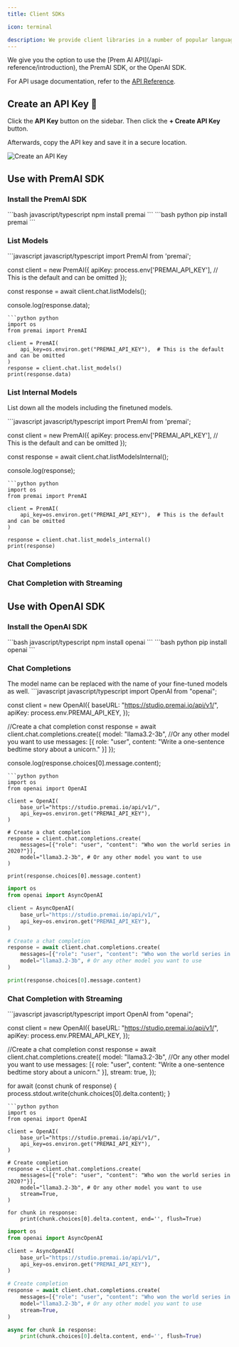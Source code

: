 ```yaml
---
title: Client SDKs

icon: terminal

description: We provide client libraries in a number of popular languages that make it easier to work with the PremAI API.
---
```


<Note>
We give you the option to use the [Prem AI API](/api-reference/introduction), the PremAI SDK, or the OpenAI SDK.

For API usage documentation, refer to the [API Reference](/api-reference/introduction).
</Note>

## Create an API Key 🔑

Click the **API Key** button on the sidebar. Then click the **+ Create API Key** button.

Afterwards, copy the API key and save it in a secure location.

<img
  src="https://static.premai.io/prem-saas-docs/get-started/quickstart-guide/create-api-key.gif"
  alt="Create an API Key"
/>

## Use with PremAI SDK

### Install the PremAI SDK
<CodeGroup>
```bash javascript/typescript
npm install premai
```
```bash python
pip install premai
```
</CodeGroup>

### List Models
<CodeGroup>
```javascript javascript/typescript
import PremAI from 'premai';

const client = new PremAI({
  apiKey: process.env['PREMAI_API_KEY'], // This is the default and can be omitted
});

const response = await client.chat.listModels();

console.log(response.data);
```
```python python
import os
from premai import PremAI

client = PremAI(
    api_key=os.environ.get("PREMAI_API_KEY"),  # This is the default and can be omitted
)
response = client.chat.list_models()
print(response.data)
```
</CodeGroup>

### List Internal Models

List down all the models including the finetuned models.

<CodeGroup>
```javascript javascript/typescript
import PremAI from 'premai';

const client = new PremAI({
  apiKey: process.env['PREMAI_API_KEY'], // This is the default and can be omitted
});

const response = await client.chat.listModelsInternal();

console.log(response);
```
```python python
import os
from premai import PremAI

client = PremAI(
    api_key=os.environ.get("PREMAI_API_KEY"),  # This is the default and can be omitted
)

response = client.chat.list_models_internal()
print(response)
```
</CodeGroup>

### Chat Completions

<PremChatCompletions/>

### Chat Completion with Streaming

<PremChatCompletionsStreaming/>

## Use with OpenAI SDK

### Install the OpenAI SDK
<CodeGroup>
```bash javascript/typescript
npm install openai
```
```bash python
pip install openai
```
</CodeGroup>

### Chat Completions
<Note>
The model name can be replaced with the name of your fine-tuned models as well.
</Note>
<CodeGroup>
```javascript javascript/typescript
import OpenAI from "openai";

const client = new OpenAI({
    baseURL: "https://studio.premai.io/api/v1/",
    apiKey: process.env.PREMAI_API_KEY,
});

//Create a chat completion
const response = await client.chat.completions.create({
    model: "llama3.2-3b", //Or any other model you want to use
    messages: [{ role: "user", content: "Write a one-sentence bedtime story about a unicorn." }]
});

console.log(response.choices[0].message.content);
```
```python python
import os
from openai import OpenAI

client = OpenAI(
    base_url="https://studio.premai.io/api/v1/",
    api_key=os.environ.get("PREMAI_API_KEY"),
)

# Create a chat completion
response = client.chat.completions.create(
    messages=[{"role": "user", "content": "Who won the world series in 2020?"}],
    model="llama3.2-3b", # Or any other model you want to use
)

print(response.choices[0].message.content)
```
```python python (async)
import os
from openai import AsyncOpenAI

client = AsyncOpenAI(
    base_url="https://studio.premai.io/api/v1/",
    api_key=os.environ.get("PREMAI_API_KEY"),
)

# Create a chat completion
response = await client.chat.completions.create(
    messages=[{"role": "user", "content": "Who won the world series in 2020?"}],
    model="llama3.2-3b", # Or any other model you want to use
)

print(response.choices[0].message.content)
```
</CodeGroup>

### Chat Completion with Streaming
<CodeGroup>
```javascript javascript/typescript
import OpenAI from "openai";

const client = new OpenAI({
    baseURL: "https://studio.premai.io/api/v1/",
    apiKey: process.env.PREMAI_API_KEY,
});

//Create a chat completion
const response = await client.chat.completions.create({
    model: "llama3.2-3b", //Or any other model you want to use
    messages: [{ role: "user", content: "Write a one-sentence bedtime story about a unicorn." }],
    stream: true,
});

for await (const chunk of response) {
    process.stdout.write(chunk.choices[0].delta.content);
}
```
```python python
import os
from openai import OpenAI

client = OpenAI(
    base_url="https://studio.premai.io/api/v1/",
    api_key=os.environ.get("PREMAI_API_KEY"),
)

# Create completion
response = client.chat.completions.create(
    messages=[{"role": "user", "content": "Who won the world series in 2020?"}],
    model="llama3.2-3b", # Or any other model you want to use
    stream=True,
)

for chunk in response:
    print(chunk.choices[0].delta.content, end='', flush=True)
```
```python python (async)
import os
from openai import AsyncOpenAI

client = AsyncOpenAI(
    base_url="https://studio.premai.io/api/v1/",
    api_key=os.environ.get("PREMAI_API_KEY"),
)

# Create completion
response = await client.chat.completions.create(
    messages=[{"role": "user", "content": "Who won the world series in 2020?"}],
    model="llama3.2-3b", # Or any other model you want to use
    stream=True,
)

async for chunk in response:
    print(chunk.choices[0].delta.content, end='', flush=True)
```
</CodeGroup>
